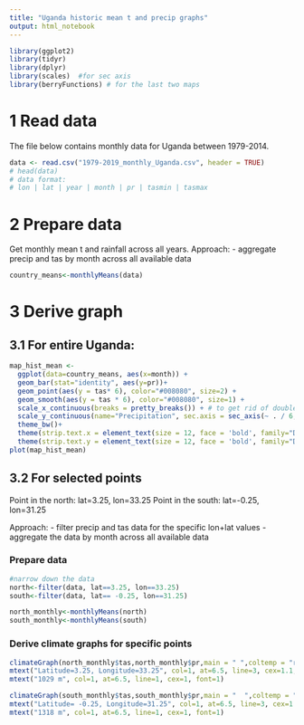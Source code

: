 ---
title: "Uganda historic mean t and precip graphs"
output: html_notebook
---


```{r}
library(ggplot2) 
library(tidyr)
library(dplyr)
library(scales)  #for sec axis
library(berryFunctions) # for the last two maps
```

# 1 Read data

The file below contains monthly data for Uganda between 1979-2014. 

```{r}
data <- read.csv("1979-2019_monthly_Uganda.csv", header = TRUE)
# head(data)
# data format:
# lon | lat | year | month | pr | tasmin | tasmax
```

# 2 Prepare data

Get monthly mean t and rainfall across all years. Approach: 
- aggregate precip and tas by month across all available data

```{r}
country_means<-monthlyMeans(data)
```


# 3 Derive graph 

## 3.1 For entire Uganda:
```{r}
map_hist_mean <- 
  ggplot(data=country_means, aes(x=month)) +
  geom_bar(stat="identity", aes(y=pr))+ 
  geom_point(aes(y = tas* 6), color="#008080", size=2) + 
  geom_smooth(aes(y = tas * 6), color="#008080", size=1) +
  scale_x_continuous(breaks = pretty_breaks()) + # to get rid of doubles on the x axis
  scale_y_continuous(name="Precipitation", sec.axis = sec_axis(~ . / 6, name="Temperature"))+
  theme_bw()+
  theme(strip.text.x = element_text(size = 12, face = 'bold', family="DejaVu Sans")) +
  theme(strip.text.y = element_text(size = 12, face = 'bold', family="DejaVu Sans"))
plot(map_hist_mean)
```

## 3.2 For selected points

Point in the north: lat=3.25, lon=33.25
Point in the south: lat=-0.25, lon=31.25

Approach:
- filter precip and tas data for the specific lon+lat values
- aggregate the data by month across all available data

### Prepare data
```{r}
#narrow down the data
north<-filter(data, lat==3.25, lon==33.25)
south<-filter(data, lat== -0.25, lon==31.25)

north_monthly<-monthlyMeans(north)
south_monthly<-monthlyMeans(south)
```

### Derive climate graphs for specific points
```{r}
climateGraph(north_monthly$tas,north_monthly$pr,main = " ",coltemp = "red3", argtext=list(cex=0.7), ylim=c(1,80), lwd=3, compress=FALSE, textprop=0.4)
mtext("Latitude=3.25, Longitude=33.25", col=1, at=6.5, line=3, cex=1.1, font=1)
mtext("1029 m", col=1, at=6.5, line=1, cex=1, font=1)

climateGraph(south_monthly$tas,south_monthly$pr,main = "  ",coltemp = "red3", argtext=list(cex=0.7), ylim=c(10,80), lwd=3, compress=FALSE, textprop=0.4)
mtext("Latitude= -0.25, Longitude=31.25", col=1, at=6.5, line=3, cex=1.1, font=1)
mtext("1318 m", col=1, at=6.5, line=1, cex=1, font=1)

```

